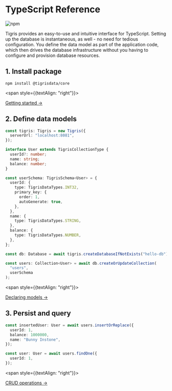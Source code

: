 # TypeScript Reference

![npm](https://img.shields.io/npm/v/@tigrisdata/core)

Tigris provides an easy-to-use and intuitive interface for TypeScript. Setting up
the database is instantaneous, as well - no need for tedious configuration.
You define the data model as part of the application code, which then drives
the database infrastructure without you having to configure and provision
database resources.

## 1. Install package

```shell
npm install @tigrisdata/core
```

<span style={{textAlign: "right"}}>

[Getting started →](getting-started)

</span>

## 2. Define data models

```typescript
const tigris: Tigris = new Tigris({
  serverUrl: "localhost:8081",
});

interface User extends TigrisCollectionType {
  userId?: number;
  name: string;
  balance: number;
}

const userSchema: TigrisSchema<User> = {
  userId: {
    type: TigrisDataTypes.INT32,
    primary_key: {
      order: 1,
      autoGenerate: true,
    },
  },
  name: {
    type: TigrisDataTypes.STRING,
  },
  balance: {
    type: TigrisDataTypes.NUMBER,
  },
};

const db: Database = await tigris.createDatabaseIfNotExists("hello-db");

const users: Collection<User> = await db.createOrUpdateCollection(
  "users",
  userSchema
);
```

<span style={{textAlign: "right"}}>

[Declaring models →](datamodel/declare)

</span>

## 3. Persist and query

```typescript
const insertedUser: User = await users.insertOrReplace({
  userId: 1,
  balance: 1000000,
  name: "Bunny Instone",
});

const user: User = await users.findOne({
  userId: 1,
});
```

<span style={{textAlign: "right"}}>

[CRUD operations →](crud)

</span>

